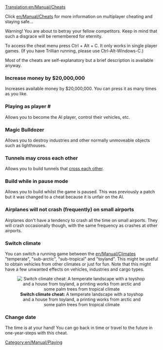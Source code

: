 [[Translation:en/Manual/Cheats]]
[[Category:en/Manual/Playing]]

Click [[en/Manual/Cheats]] for more information on multiplayer cheating and staying safe...


Warning! You are about to betray your fellow competitors. Keep in mind that such a disgrace will be remembered for eternity.


To access the cheat menu press Ctrl + Alt + C. It only works in single player games.
(If you have Trillian running, please use Ctrl-Alt-Windows-C.)


Most of the cheats are self-explanatory but a brief description is available anyway.


===Increase money by $20,000,000===
Increases available money by $20,000,000. You can press it as many times as you like.

===Playing as player #===
Allows you to become the AI player, control their vehicles, etc.


===Magic Bulldozer===
Allows you to destroy industries and other normally unmoveable objects such as lighthouses.


===Tunnels may cross each other===
Allows you to build tunnels that [[en/Archive/Manual/Crossing tunnels|cross each other]].

===Build while in pause mode===
Allows you to build whilst the game is paused. This was previously a patch but it was changed to a cheat because it is unfair on the AI.

===Airplanes will not crash (frequently) on small airports===
Airplanes don't have a tendency to crash all the time on small airports. They will crash occasionally though, with the same frequency as crashes at other airports.


===Switch climate===
You can switch a running game between the [[en/Manual/Climates]] "temperate", "sub-arctic", "sub-tropical" and "toyland". This might be useful to obtain vehicles from other climates or just for fun. Note that this might have a few unwanted effects on vehicles, industries and cargo types.

<center>[[File:en/Manual/Switch climate.png|center|frame|'''Switch climate cheat:''' A temperate landscape with a toyshop and a house from toyland, a printing works from arctic and some palm trees from tropical climate]]</center>


===Change date===
The time is at your hand! You can go back in time or travel to the future in one-year-steps with this cheat.